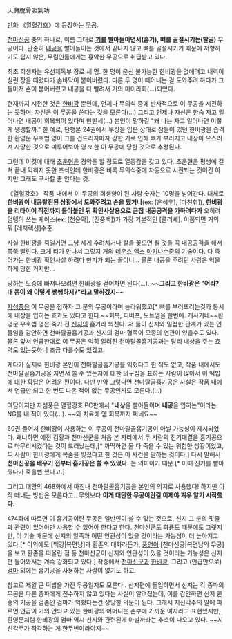 天魔脫骨吸氣功

[[만화]] 《[[열혈강호]]》에 등장하는 [[무공]].

[[천마신공]] 중의 하나로, 이름 그대로 '''[[기]]를 빨아들이면서(흡기), 뼈를 골절시키는(탈골)''' 무공이다. 단순히 [[내공]]을 빨아들이는 것에서 끝나지 않고 뼈를 골절시키기 때문에 저항하기도 쉽지 않은, 무림인들에게는 흉악한 무공으로 취급받고 있다.

최초 희생자는 유선제독부 장로 세 명. 한 명이 운신 불가능한 한비광을 없애려고 내력이 실린 장을 때렸다가 손바닥이 붙어버렸다. 다른 두 명이 떼어내는 걸 도와주려 하다가 그들마저 손이 붙어버렸고 내공을 다 빨려서 거의 미이라화(…)되었다.

현재까지 시전한 것은 [[한비광]] 뿐인데, 언제나 무의식 중에 반사적으로 이 무공을 시전하는 듯하며, 자신은 이 무공을 쓴다는 것을 모른다(…) 그리고 언제나 자신은 한숨 자고 일어나면 내공이 회복되어 있다며 만만세(…) 본인이 말하길 "왜 나는 자고 일어나면 이렇게 쌩쌩할까." 한 예로, 단행본 24권에서 부상을 입은 상태로 잠들어 있던 한비광을 습격한 환영문 우호법 영이 그를 건드리자마자 강한 기로 인해 뼈가 부러지고 내장이 으스러져 사망한 것으로 미루어보아 영 또한 이 무공에 당한 것으로 추정된다.

그런데 이것에 대해 [[초운현]]은 경악을 할 정도로 열등감을 갖고 있다. 초운현은 평생에 걸쳐 끝내 익히지 못한 초식인데 한비광은 비록 무의식중에 자동으로 시전되는 것이긴 하지만 그래도 구사할 줄 안다는 것.

《열혈강호》 작품 내에서 이 무공의 희생양이 된 사람 숫자는 10명을 넘어간다. 대체로 '''한비광이 내공탈진된 상황에서 도와주려고 손을 댔거나'''(ex: [은석우], [마천휘]), '''한비광을 리타이어 직전까지 몰아붙인 뒤 확인사살용으로 근접 내공공격을 가하려다가''' 오히려 덤탱이 쓰는 케이스(ex: [천운악], [진풍백])가 가장 기본적인 [클리셰]. 이쯤되면 거의 뭐 [레저렉션]수준. 

사실 한비광을 죽일거면 그냥 세게 후려치거나 칼을 꽂으면 될 것을 꼭 내공공격을 해서 쭉쭉 빨린다. 크게 티가 안나서 그렇지 거의 [[데우스 엑스 마키나]]수준의 기술이다. 다 죽어가는 한비광 확인사살 하려다 만피가 되는 꼴이니... 물론 내공을 주려던 사람은 억울하게 당한 거지만… 

당하는 도중에 빠져나오려면 한비광을 걷어차면 된다(…). '''~~그리고 한비광은 "어라? 내 몸이 왜 이렇게 쌩쌩하지?"라고 말하겠지~~'''

[[자섬풍]]은 이 무공을 접하자 그 분의 무공이라며 놀라워했고[* 뼈를 부러뜨리는것과 동시에 내상을 입히는 효과도 있다고 한다.~~회복, 디버프, 도트뎀을 한번에. 개사기네~~환영문 우호법 영은 죽기 전 [[신지]]의 흡기라 외친다. 저 둘이 신지와 밀접한 관계가 있는 인물임을 감안하면 천마탈골흡기공과 신지의 검마 혈족이 모종의 연관이 있을수도 있다. 물론 앞서 언급한대로 이 무공은 익히 알려진 천마탈골흡기공과는 달리 내상을 주는 효력도 있는듯하니 조금 다를수도 있겠고. 

게다가 실제로 한비광 본인이 천마탈골흡기공을 익혔다고 한 적도 없고, 작품 내에서도 천마탈골흡기공을 자면서 쓸 수 있는지에 대한 의구심을 표하는 사람이 많아서 이 떡밥에 대한 확답은 어려운 편이다. 다만 만약 그렇다면 천마탈골흡기공은 사실은 작품 내에서 언급만 되고 한 번도 나온 적이 없는 무공인지도 모른다.(...)

여담이지만 자섬풍은 열혈강호 PC판에서 "'''내상'''을 빨아들이며 '''내공'''을 입히는"이라는 NG를 내 적이 있다(…). ~~와 치료에 엠 회복까지 쩌네요~~

60권 들어서 한비광이 사용하는 이 무공이 천마탈골흡기공이 아닐 가능성이 제시되었다. 왜냐하면 예전 검황과 천마신군을 처음 본 자리에서 두 사람의 진기대결을 흡기공으로 마무리시켰다는 것이 드러났는데,[* 까딱하면 둘 다 죽을 수 있는 위험한 상황이었고, 두 사람이 한비광에게 목숨을 빚졌다고 한 것은 이 사건을 말하는 것이다.] 다시 말해서 '''천마신공을 배우기 전부터 흡기공은 쓸 수 있었다.''' 는 의미이기 때문.[* 이때 진기를 빨아줬다가 죽을뻔 했다고.]

그리고 대망의 468화에서 마침내 천마탈골흡기공을 본인의 의지로 사용했다! 하지만 아직 떼내는 방법은 모른다고...무엇보다 '''이게 대단한 무공이란걸 이제야 겨우 알기 시작했다.'''

474화에 따르면 이 흡기공이란 무공은 일반인이 쓸 수 없는 것으로, 신지 그 분의 핏줄과 관련이 있어야만 사용할 수 있어야 한다고 한다. [[천마신군]]도 [[화룡도]] 때문에도 그랫지만, 이 기술 때문에 신지의 일족과 어떤 연관성이 있을 것이라는 가능성이 더 높아지고 있다.[* 이외에도 [백강|복면남]과 환존의 대화라든가, [[풍연]]이 [천마신공|복면남의 무공]을 보고 환존을 떠올린 점 등 천마신군이 신지와 연관성이 있을 것이라는 가능성은 신지편 들어와서는 계속 강화되고 있다.] 작중에서 [[천마신군]]과 [[한비광]], 그리고 (언급만으로) [[검마]] 외에는 흡기공을 사용하는 사람이 없기도 하고.

참고로 제일 큰 떡밥을 가진 무공일지도 모른다 . 신지편에 돌입하면서 신지는 각 종파의 무공을 다른 종파에게 전수하지 않고 있다는 사실이 알려졌는데, 이를 감안하면 신지 환종의 기공을 검존인 검마가 익혔다는건 상당한 의문이 된다. 그래서 지신각주의 말에 따르면 언급이 거의 안되고 있는 한비광의 어머니는 촌부에 가까운 여자라고 표현했지만, 환영문처럼 한비광의 엄마 역시 신지와 관련된게 아닐까라는 추측이 나오고 있다. ~~지신각주가 착각하는 게 한두번이라야지~~
